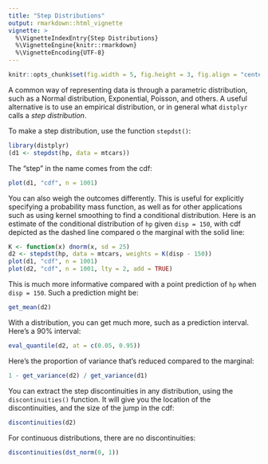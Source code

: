 ```yaml
---
title: "Step Distributions"
output: rmarkdown::html_vignette
vignette: >
  %\VignetteIndexEntry{Step Distributions}
  %\VignetteEngine{knitr::rmarkdown}
  %\VignetteEncoding{UTF-8}
---
```


```r
knitr::opts_chunk$set(fig.width = 5, fig.height = 3, fig.align = "center")
```

A common way of representing data is through a parametric distribution, such as a Normal distribution, Exponential, Poisson, and others. A useful alternative is to use an empirical distribution, or in general what `distplyr` calls a _step distribution_.

To make a step distribution, use the function `stepdst()`:

```r
library(distplyr)
(d1 <- stepdst(hp, data = mtcars))
```

The "step" in the name comes from the cdf:

```r
plot(d1, "cdf", n = 1001)
```

You can also weigh the outcomes differently. This is useful for explicitly specifying a probability mass function, as well as for other applications such as using kernel smoothing to find a conditional distribution. Here is an estimate of the conditional distribution of `hp` given `disp = 150`, with cdf depicted as the dashed line compared o the marginal with the solid line:

```r
K <- function(x) dnorm(x, sd = 25)
d2 <- stepdst(hp, data = mtcars, weights = K(disp - 150))
plot(d1, "cdf", n = 1001)
plot(d2, "cdf", n = 1001, lty = 2, add = TRUE)
```

This is much more informative compared with a point prediction of `hp` when `disp = 150`. Such a prediction might be:

```r
get_mean(d2)
```

With a distribution, you can get much more, such as a prediction interval. Here's a 90% interval:

```r
eval_quantile(d2, at = c(0.05, 0.95))
```

Here's the proportion of variance that's reduced compared to the marginal:

```r
1 - get_variance(d2) / get_variance(d1)
```

You can extract the step discontinuities in any distribution, using the `discontinuities()` function. It will give you the location of the discontinuities, and the size of the jump in the cdf:

```r
discontinuities(d2)
```

For continuous distributions, there are no discontinuities:

```r
discontinuities(dst_norm(0, 1))
```


